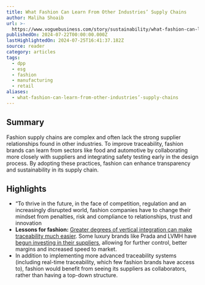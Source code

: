 ```yaml
---
title: What Fashion Can Learn From Other Industries’ Supply Chains
author: Maliha Shoaib
url: >-
  https://www.voguebusiness.com/story/sustainability/what-fashion-can-learn-from-other-industries-supply-chains?uID=58ba29f6592c24ef0bdefa76114a43982a806c17a289ed758a3b0794fe834435&utm_campaign=VB_NEWS_MEMBER_SustainabilityEdit_4_250724&utm_source=newsletter&utm_brand=vb&utm_mailing=VB_NEWS_MEMBER_SustainabilityEdit_4_250724&utm_medium=email&utm_term=VB_PaidSustainability
publishedOn: 2024-07-22T00:00:00.000Z
lastHighlightedOn: 2024-07-25T16:41:37.182Z
source: reader
category: articles
tags:
  - dpp
  - esg
  - fashion
  - manufacturing
  - retail
aliases:
  - what-fashion-can-learn-from-other-industries’-supply-chains
---
```

## Summary

Fashion supply chains are complex and often lack the strong supplier relationships found in other industries. To improve traceability, fashion brands can learn from sectors like food and automotive by collaborating more closely with suppliers and integrating safety testing early in the design process. By adopting these practices, fashion can enhance transparency and sustainability in its supply chain.

## Highlights
- “To thrive in the future, in the face of competition, regulation and an increasingly disrupted world, fashion companies have to change their mindset from penalties, risk and compliance to relationships, trust and innovation
- **Lessons for fashion:** [Greater degrees of vertical integration can make traceability much easier](https://www.voguebusiness.com/story/sustainability/meet-the-brands-setting-a-new-blueprint-for-supply-chain-traceability). Some luxury brands like Prada and LVMH have [begun investing in their suppliers](https://www.voguebusiness.com/fashion/luxury-brands-are-snapping-up-suppliers-what-are-the-pros-and-cons), allowing for further control, better margins and increased speed to market.
- In addition to implementing more advanced traceability systems (including real-time traceability, which few fashion brands have access to), fashion would benefit from seeing its suppliers as collaborators, rather than having a top-down structure.

